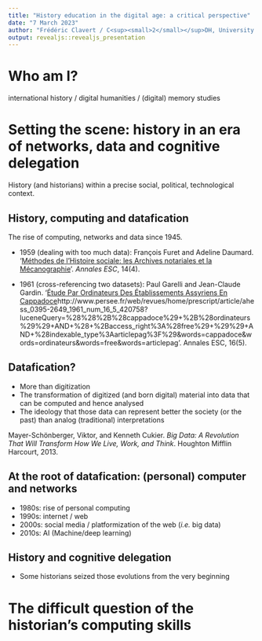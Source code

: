 ```yaml
---
title: "History education in the digital age: a critical perspective"
date: "7 March 2023"
author: "Frédéric Clavert / C<sup><small>2</small></sup>DH, University of Luxembourg"
output: revealjs::revealjs_presentation
---
```


# Who am I?

international history / digital humanities / (digital) memory studies

# Setting the scene: history in an era of networks, data and cognitive delegation

History (and historians) within a precise social, political, technological context.

## History, computing and datafication

The rise of computing, networks and data since 1945.

- 1959 (dealing with too much data): François Furet and Adeline Daumard. ‘[Méthodes de l’Histoire sociale: les Archives notariales et la Mécanographie](http://www.persee.fr/web/revues/home/prescript/article/ahess_0395-2649_1959_num_14_4_2865)’. *Annales ESC*, 14(4).

- 1961 (cross-referencing two datasets): Paul Garelli and Jean-Claude Gardin. ‘[Étude Par Ordinateurs Des Établissements Assyriens En Cappadoce]()http://www.persee.fr/web/revues/home/prescript/article/ahess_0395-2649_1961_num_16_5_420758?luceneQuery=%28%28%2B%28cappadoce%29+%2B%28ordinateurs%29%29+AND+%28+%2Baccess_right%3A%28free%29+%29%29+AND+%28indexable_type%3Aarticlepag%3F%29&words=cappadoce&words=ordinateurs&words=free&words=articlepag’. Annales ESC, 16(5).

## Datafication?

- More than digitization
- The transformation of digitized (and born digital) material into data that can be computed and hence analysed
- The ideology that those data can represent better the society (or the past) than analog (traditional) interpretations

Mayer-Schönberger, Viktor, and Kenneth Cukier. *Big Data: A Revolution That Will Transform How We Live, Work, and Think*. Houghton Mifflin Harcourt, 2013.

## At the root of datafication: (personal) computer and networks

- 1980s: rise of personal computing
- 1990s: internet / web
- 2000s: social media / platformization of the web (*i.e.* big data)
- 2010s: AI (Machine/deep learning)

## History and cognitive delegation

- Some historians seized those evolutions from the very beginning

# The difficult question of the historian's computing skills 